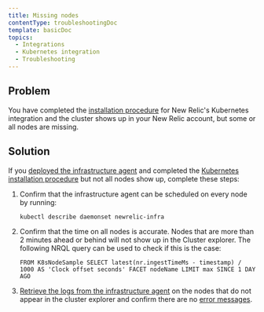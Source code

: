 ```yaml
---
title: Missing nodes
contentType: troubleshootingDoc
template: basicDoc
topics:
  - Integrations
  - Kubernetes integration
  - Troubleshooting
---
```


## Problem

You have completed the [installation procedure](/docs/kubernetes-monitoring-integration#install) for New Relic's Kubernetes integration and the cluster shows up in your New Relic account, but some or all nodes are missing.

## Solution

If you [deployed the infrastructure agent](#install) and completed the [Kubernetes installation procedure](/docs/kubernetes-monitoring-integration#install) but not all nodes show up, complete these steps:

1. Confirm that the infrastructure agent can be scheduled on every node by running:

   ```
   kubectl describe daemonset newrelic-infra
   ```
2. Confirm that the time on all nodes is accurate. Nodes that are more than 2 minutes ahead or behind will not show up in the Cluster explorer. The following NRQL query can be used to check if this is the case:

   ```
   FROM K8sNodeSample SELECT latest(nr.ingestTimeMs - timestamp) / 1000 AS 'Clock offset seconds' FACET nodeName LIMIT max SINCE 1 DAY AGO
   ```
3. [Retrieve the logs from the infrastructure agent](/docs/integrations/kubernetes-integration/troubleshooting/get-logs-version) on the nodes that do not appear in the cluster explorer and confirm there are no [error messages](/docs/integrations/host-integrations/troubleshooting/kubernetes-integration-troubleshooting-error-messages).
